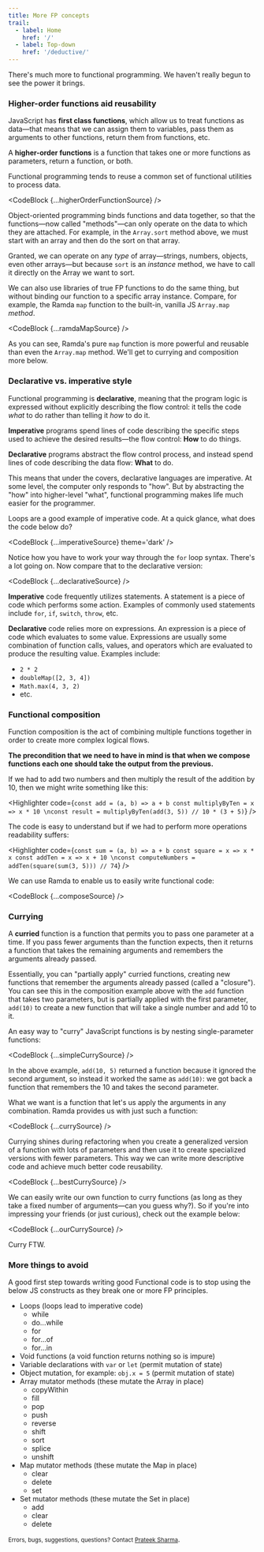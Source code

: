 ```yaml
---
title: More FP concepts
trail:
  - label: Home
    href: '/'
  - label: Top-down
    href: '/deductive/'
---
```


There's much more to functional programming. We haven't really begun to see the power it brings.

<h3 id='higher-order-functions'>Higher-order functions aid reusability</h3>

JavaScript has **first class functions**, which allow us to treat functions as data&mdash;that means that we can assign them to variables, pass them as arguments to other functions, return them from functions, etc.

A **higher-order functions** is a function that takes one or more functions as parameters, return a function, or both.

Functional programming tends to reuse a common set of functional utilities to process data.

<CodeBlock {...higherOrderFunctionSource} />

Object-oriented programming binds functions and data together, so that the functions&mdash;now called "methods"&mdash;can only operate on the data to which they are attached. For example, in the `Array.sort` method above, we must start with an array and then do the sort on that array.

Granted, we can operate on any _type_ of array&mdash;strings, numbers, objects, even other arrays&mdash;but because `sort` is an _instance_ method, we have to call it directly on the Array we want to sort.

We can also use libraries of true FP functions to do the same thing, but without binding our function to a specific array instance. Compare, for example, the <OffsiteLink href='https://ramdajs.com/docs/#map'>Ramda</OffsiteLink> `map` function to the built-in, vanilla JS `Array.map` _method_.

<CodeBlock {...ramdaMapSource} />

As you can see, Ramda's pure `map` function is more powerful and reusable than even the `Array.map` method. We'll get to currying and composition more below.

<h3 id='declarative-vs-imperative'>Declarative vs. imperative style</h3>

Functional programming is **declarative**, meaning that the program logic is expressed without explicitly describing the flow control: it tells the code _what_ to do rather than telling it _how_ to do it.

**Imperative** programs spend lines of code describing the specific steps used to achieve the desired results&mdash;the flow control: **How** to do things.

**Declarative** programs abstract the flow control process, and instead spend lines of code describing the data flow: **What** to do.

This means that under the covers, declarative languages are imperative. At some level, the computer only responds to "how". But by abstracting the "how" into higher-level "what", functional programming makes life much easier for the programmer.

Loops are a good example of imperative code. At a quick glance, what does the code below do?

<CodeBlock {...imperativeSource} theme='dark' />

Notice how you have to work your way through the `for` loop syntax. There's a lot going on. Now compare that to the declarative version:

<CodeBlock {...declarativeSource} />

**Imperative** code frequently utilizes statements. A statement is a piece of code which performs some action. Examples of commonly used statements include `for`, `if`, `switch`, `throw`, etc.

**Declarative** code relies more on expressions. An expression is a piece of code which evaluates to some value. Expressions are usually some combination of function calls, values, and operators which are evaluated to produce the resulting value. Examples include:

* `2 * 2`
* `doubleMap([2, 3, 4])`
* `Math.max(4, 3, 2)`
* etc.

<h3 id='composition'>Functional composition</h3>

Function composition is the act of combining multiple functions together in order to create more complex logical flows. 

**The precondition that we need to have in mind is that when we compose functions each one should take the output from the previous.**

If we had to add two numbers and then multiply the result of the addition by 10, then we might write something like this:

<Highlighter code={`const add = (a, b) => a + b
const multiplyByTen = x => x * 10
\nconst result = multiplyByTen(add(3, 5)) // 10 * (3 + 5)`} />

The code is easy to understand but if we had to perform more operations readability suffers:

<Highlighter code={`const sum = (a, b) => a + b
const square = x => x * x
const addTen = x => x + 10
\nconst computeNumbers = addTen(square(sum(3, 5))) // 74`} />

We can use <OffsiteLink href='https://ramdajs.com/docs/'>Ramda</OffsiteLink> to enable us to easily write functional code:

<CodeBlock {...composeSource} />

<h3 id='currying'>Currying</h3>

A **curried** function is a function that permits you to pass one parameter at a time. If you pass fewer arguments than the function expects, then it returns a function that takes the remaining arguments and remembers the arguments already passed.

Essentially, you can "partially apply" curried functions, creating  new functions that remember the arguments already passed (called a "closure"). You can see this in the composition example above with the `add` function that takes two parameters, but is partially applied with the first parameter, `add(10)` to create a new function that will take a single number and add 10 to it.

An easy way to "curry" JavaScript functions is by nesting single-parameter functions:

<CodeBlock {...simpleCurrySource} />

In the above example, `add(10, 5)` returned a function because it ignored the second argument, so instead it worked the same as `add(10)`: we got back a function that remembers the 10 and takes the second parameter.

What we want is a function that let's us apply the arguments in any combination. <OffsiteLink href='https://ramdajs.com/docs/#curry'>Ramda</OffsiteLink> provides us with just such a function:

<CodeBlock {...currySource} />

Currying shines during refactoring when you create a generalized version of a function with lots of parameters and then use it to create specialized versions with fewer parameters. This way we can write more descriptive code and achieve much better code reusability.

<CodeBlock {...bestCurrySource} />

We can easily write our own function to curry functions (as long as they take a fixed number of arguments&mdash;can you guess why?). So if you're into impressing your friends (or just curious), check out the example below:

<CodeBlock {...ourCurrySource} />

Curry FTW.

<h3 id='things-to-avoid'>More things to avoid</h3>

A good first step towards writing good Functional code is to stop using the below JS constructs as they break one or more FP principles.

* Loops (loops lead to imperative code)
  * while
  * do...while
  * for
  * for...of
  * for...in
* Void functions (a void function returns nothing so is impure)
* Variable declarations with `var` or `let` (permit mutation of state)
* Object mutation, for example: `obj.x = 5` (permit mutation of state)
* Array mutator methods (these mutate the Array in place)
  * copyWithin
  * fill
  * pop
  * push
  * reverse
  * shift
  * sort
  * splice
  * unshift
* Map mutator methods (these mutate the Map in place)
  * clear
  * delete
  * set
* Set mutator methods (these mutate the Set in place)
  * add
  * clear
  * delete

<small>Errors, bugs, suggestions, questions? Contact <a href='mailto:Prateek_Sharma@bnz.co.nz'>Prateek Sharma</a></small>.
